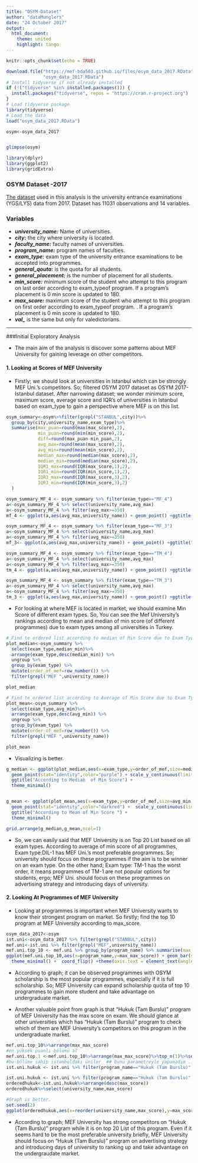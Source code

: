 ---
title: "OSYM-Dataset"
author: "dataMunglers"
date: "24 October 2017"
output:
  html_document:
    theme: united
    highlight: tango
---

```{r setup, include=FALSE}
knitr::opts_chunk$set(echo = TRUE)

```



```{r eval=TRUE,echo=FALSE,include=FALSE}



download.file("https://mef-bda503.github.io/files/osym_data_2017.RData", 
              "osym_data_2017.RData")
# Install tidyverse if not already installed
if (!("tidyverse" %in% installed.packages())) {
  install.packages("tidyverse", repos = "https://cran.r-project.org")
}
# Load tidyverse package
library(tidyverse)
# Load the data
load("osym_data_2017.RData")

osym<-osym_data_2017


glimpse(osym)

library(dplyr)
library(ggplot2)
library(gridExtra)
```
### OSYM Dataset -2017
[The dataset](https://mef-bda503.github.io/files/osym_data_2017.RData) used in this analysis is the university entrance examinations (YGS/LYS) data from 2017. Dataset has 11031 observations and 14 variables.

### Variables
+ ***university_name:*** Name of universities.
+ ***city:*** the city where university is located.
+ ***faculty_name:*** faculty names of universities.
+ ***program_name:*** program names of faculties.
+ ***exam_type:*** exam type of the university entrance examinations to be accepted into programmes.
+ ***general_qouta:*** is the quota for all students.
+ ***general_placement:***  is the number of placement for all students.
+ ***min_score:*** minimum score of the student who attempt to this program on last order according to exam_typeof program. If a program’s placement is 0 min score is updated to 180.
+ ***max_score:*** maximum score of the student who attempt to this program on first order according to exam_typeof program. . If a program’s placement is 0 min score is updated to 180.
+ ***val_*** is the same but only for valedictorians.

*************

###Initial Exploratory Analysis

  + The main aim of the analysis is discover some patterns about MEF University for gaining leverage on other competitors.

#### 1. Looking at Scores of MEF University

  + Firstly; we should look at universities in Istanbul which can be strongly MEF Uni.'s competitors. So; filtered OSYM 2017 dataset as OSYM 2017-Istanbul dataset. After narrowing dataset; we wonder minimum score, maximum score, average score and IQR's of universities in Istanbul based on exam_type to gain a perspective where MEF is on this list.
  
```{r message=FALSE,warning=FALSE}

osym_summary<-osym%>%filter(grepl("STANBUL",city))%>%
  group_by(city,university_name,exam_type)%>%
  summarise(max_puan=round(max(max_score),2),
            min_puan=round(min(min_score),2),
            diff=round(max_puan-min_puan,2),
            avg_max=round(mean(max_score),2),
            avg_min=round(mean(min_score),2),
            median_max=round(median(max_score),2),
            median_min=round(median(max_score),2),
            IQR1_max=round(IQR(max_score,1),2),
            IQR1_min=round(IQR(min_score,1),2),
            IQR3_max=round(IQR(max_score,3),2),
            IQR3_min=round(IQR(min_score,3),2)
  )

```

```{r eval=TRUE,echo=FALSE,include=FALSE}
osym_summary_MF_4 <- osym_summary %>% filter(exam_type=="MF_4")
a<-osym_summary_MF_4 %>% select(university_name,avg_max)
a<-osym_summary_MF_4 %>% filter(avg_max>=350)
mf_4 <- ggplot(a,aes(avg_max,university_name)) + geom_point() +ggtitle("MF-4")

osym_summary_MF_4 <- osym_summary %>% filter(exam_type=="MF_3")
a<-osym_summary_MF_4 %>% select(university_name,avg_max)
a<-osym_summary_MF_4 %>% filter(avg_max>=350)
mf_3<- ggplot(a,aes(avg_max,university_name)) + geom_point() +ggtitle("MEF-3")

osym_summary_MF_4 <- osym_summary %>% filter(exam_type=="TM_4")
a<-osym_summary_MF_4 %>% select(university_name,avg_max)
a<-osym_summary_MF_4 %>% filter(avg_max>=350)
tm_4 <- ggplot(a,aes(avg_max,university_name)) + geom_point() +ggtitle("TM-4")

osym_summary_MF_4 <- osym_summary %>% filter(exam_type=="TM_3")
a<-osym_summary_MF_4 %>% select(university_name,avg_max)
a<-osym_summary_MF_4 %>% filter(avg_max>=350)
tm_3 <- ggplot(a,aes(avg_max,university_name)) + geom_point() +ggtitle("TM-3")

```
 
+  For looking at where MEF is located in market, we should examine Min Score of different exam types. So, You can see the Mef University's rankings according to mean and median of min score (of different programmes) due to exam types among all universities in Turkey. 


```{r message=FALSE,warning=FALSE}
# Find te ordered list according to median of Min Score due to Exam Type
plot_median<-osym_summary %>% 
  select(exam_type,median_min)%>% 
  arrange(exam_type,desc(median_min)) %>% 
  ungroup %>% 
  group_by(exam_type) %>% 
  mutate(order_of_mef=row_number()) %>% 
  filter(grepl("MEF ",university_name))

plot_median

# Find te ordered list according to Average of Min Score due to Exam Type
plot_mean<-osym_summary %>% 
  select(exam_type,avg_min)%>% 
  arrange(exam_type,desc(avg_min)) %>% 
  ungroup %>% 
  group_by(exam_type) %>% 
  mutate(order_of_mef=row_number()) %>% 
  filter(grepl("MEF ",university_name))

plot_mean

```

+ Visualizing is better.

```{r message=FALSE,warning=FALSE}


g_median <- ggplot(plot_median,aes(x=exam_type,y=order_of_mef,size=median_min))+
  geom_point(stat="identity",color="purple") + scale_y_continuous(limits = c(0,20)) + xlab("Order of MEF") + ylab("Exam Type") + 
  ggtitle("According to Median  of Min Score") +
  theme_minimal()


g_mean <- ggplot(plot_mean,aes(x=exam_type,y=order_of_mef,size=avg_min))+
  geom_point(stat="identity",color="darkred") +  scale_y_continuous(limits = c(0,20)) + xlab("Order of MEF") + ylab("Exam Type") +
  ggtitle("According to Mean of Min Score ") +
  theme_minimal()

grid.arrange(g_median,g_mean,ncol=1)

```

 + So, we can easily said that MEF University is on Top 20 List based on all exam types. According to average of min score of all programmes, Exam type:DIL-1 has MEF Uni.'s most preferable programmes. So; university should focus on these programmes if the aim is to be winner on an exam type. On the other hand; Exam type: TM-1 has the worst order, it means programmes of TM-1 are not popular options for students, ergo; MEF Uni. should focus on these programmes on advertising strategy and introducing days of university.

#### 2. Looking At Programmes of MEF University

 + Looking at programmes is important when MEF University wants to know their strongest program on market. So firstly; find the top 10 program at MEF University according to max_score. 

```{r message=FALSE,warning=FALSE}
osym_data_2017<-osym
ist.uni<-osym_data_2017 %>% filter(grepl("STANBUL",city))
mef.uni<-ist.uni %>% filter(grepl("MEF",university_name))
mef.uni.top_10 <- mef.uni %>% group_by(program_name) %>% summarise(max_max_score=max(max_score)) %>% top_n(10)
ggplot(mef.uni.top_10,aes(x=program_name,y=max_max_score)) + geom_bar(stat="identity",fill="tomato",width = 0.9) +scale_y_continuous(limits = c(0,500))+
  theme_minimal() +  coord_flip() +theme(axis.text = element_text(angle = 15)) + xlab("Programmes") + ylab("Max Score") + ggtitle("MEF UNIVERSITY TOP 10 PROGRAM")

```

 + According to graph; it can be observed programmes with OSYM scholarship is the most popular programmes, especially if it is full scholarship. So; MEF University can expand scholarship quota of top 10 programmes to gain more student and take advantage on undergraduate market.
 
+ Another valuable point from graph is that "Hukuk (Tam Burslu)" program of MEF University has the max score on exam. We should glance at other universities which has "Hukuk (Tam Burslu)" program to check which of them are MEF University's competitors on this program in the undergraduate market.



```{r,echo=FALSE,results="hide",include=FALSE}
mef.uni.top_10%>%arrange(max_max_score)
#en yüksek puanlı bölümü al
mef.uni.top.1 <-mef.uni.top_10%>%arrange(max_max_score)%>%top_n(1)%>%select(program_name)
#bu bölüme sahip istanbuldaki üniler  ## bunu parametreyle yapamadım ... :( filter'a parametre verme.?
ist.uni.hukuk <- ist.uni %>% filter(program_name=="Hukuk (Tam Burslu)")
```


```{r message=FALSE,warning=FALSE}
ist.uni.hukuk <- ist.uni %>% filter(program_name=="Hukuk (Tam Burslu)")
orderedhukuk<-ist.uni.hukuk%>%arrange(desc(max_score))
orderedhukuk%>%select(university_name,max_score)

#Graph is better. 
set.seed(2)
ggplot(orderedhukuk,aes(x=reorder(university_name,max_score),y=max_score,label=max_score)) + geom_bar(stat="identity",fill="darkblue",width = 0.6)  +  coord_flip() + theme_minimal()   +  scale_y_continuous(limits = c(0,600)) + xlab("University") + ylab("Max Score") + ggtitle("Hukuk (Tam Burslu) Program In Universities") 

```


+ According to graph; MEF University has strong competitors on "Hukuk (Tam Burslu)" program while it is on top 20 List of this program. Even if it seems hard to be the most preferable university briefly, MEF University should focus on "Hukuk (Tam Burslu)" program on advertising strategy and introducing days of university to ranking up and take advantage on the undergraudate market.
